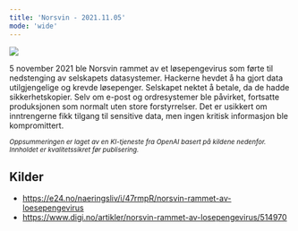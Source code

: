 ```yaml
---
title: 'Norsvin - 2021.11.05'
mode: 'wide'
---
```


<Frame>
<img src="/images/norsvin.png" noZoom/>
</Frame>

5 november 2021 ble Norsvin rammet av et løsepengevirus som førte til nedstenging av selskapets datasystemer. Hackerne hevdet å ha gjort data utilgjengelige og krevde løsepenger. Selskapet nektet å betale, da de hadde sikkerhetskopier. Selv om e-post og ordresystemer ble påvirket, fortsatte produksjonen som normalt uten store forstyrrelser. Det er usikkert om inntrengerne fikk tilgang til sensitive data, men ingen kritisk informasjon ble kompromittert.

<sup><i>Oppsummeringen er laget av en KI-tjeneste fra OpenAI basert på kildene nedenfor. Innholdet er kvalitetssikret før publisering.</i></sup>

## Kilder
- https://e24.no/naeringsliv/i/47rmpR/norsvin-rammet-av-loesepengevirus
- https://www.digi.no/artikler/norsvin-rammet-av-losepengevirus/514970
